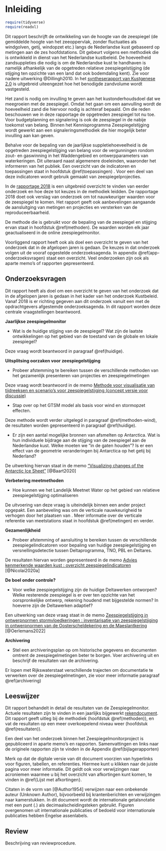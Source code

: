 # Inleiding {#inleiding}

```r

require(tidyverse)
require(readxl)
```

Dit rapport beschrijft de ontwikkeling van de hoogte van de zeespiegel (de gemiddelde hoogte van het zeeoppervlak, zonder fluctuaties als windgolven, getij, windopzet etc.) langs de Nederlandse kust gebaseerd op metingen aan de zes hoofdstations. Dit gebeurt volgens een methodiek die is ontwikkeld in dienst van het Nederlandse kustbeleid. De hoeveelheid zandsuppleties die nodig is om de Nederlandse kust te handhaven is namelijk afhankelijk van de opgetreden relatieve zeespiegelstijging (de stijging ten opzichte van een land dat ook bodemdaling kent). Zie voor nadere uitwerking @Dillingh2010. In het [syntheserapport van Kustgenese 2.0](https://www.helpdeskwater.nl/publish/pages/188194/170065_m2_rapport_kustgenese-2_a4_v11_digitaal.pdf) is uitgebreid uiteengezet hoe het benodigde zandvolume wordt vastgesteld.

Het zand is nodig om invulling te geven aan het kustonderhoudsdoel dat we meegroeien met de zeespiegel. Omdat het gaan om een aanvulling wordt de hoeveelheid zand die hiervoor nodig is achteraf bepaald. Om die reden beschouwen we in deze rapportage de opgetreden zeespiegel tot nu toe. Voor budgetplanning en signalering is ook de zeespiegel in de nabije toekomst van belang. Binnen het Kennisprogramma Zeespiegelstijging wordt gewerkt aan een signaleringsmethodiek die hier mogelijk beter invulling aan kan geven.

Behalve voor de bepaling van de jaarlijkse suppletiehoeveelheid is de opgetreden zeespiegelstijging van belang voor de vergunningen rondom zout- en gaswinning in het Waddengebied en ontwerpparameters van waterkeringen. Dit uiteraard naast algemenere doeleinden, waaronder het informeren van het publiek. Een overzicht van de indicatoren en toepassingen staat in hoofdstuk \@ref(toepassingen) . Voor een deel van deze indicatoren wordt gebruik gemaakt van zeespiegelprojecties.

In de [rapportage 2018](https://www.deltares.nl/app/uploads/2019/03/Zeespiegelmonitor-2018-final.pdf) is een uitgebreid overzicht te vinden van eerder onderzoek en hoe deze tot keuzes in de methodiek leidden. De rapportage 2018 doet ook verslag van onderzoek om tot nauwkeuriger waarden voor de zeespiegel te komen. Het rapport geeft ook aanbevelingen aangaande de aansluitging van metingen en projecties en versterken van de reproduceerbaarheid.

De methode die is gebruikt voor de bepaling van de zeespiegel en stijging ervan staat in hoofdstuk \@ref(methoden). De waarden worden elk jaar geactualiseerd in de online zeespiegelmonitor.

Voorliggend rapport heeft ook als doel een overzicht te geven van het onderzoek dat in de afgelopen jaren is gedaan. De keuzes in dat onderzoek volgen uit de vooraf opgestelde onderzoeksagenda. In appendix \@ref(app-onderzoeksvragen) staat een overzicht. Veel onderzoeken zijn ook als aparte memo's of rapporten gepresenteerd.

<!-- In dit rapport wordt de actuele stand en stijging van de zeespiegel langs de Nederlandse kust beschreven. Deze huidige zeespiegel is belangrijk voor het Nederlandse kustbeleid. De Nederlandse kust is fundamenteel voor onze veiligheid, drinkwatervoorziening, ecologie en recreatie. -->

<!-- Het handhaven van de kustlijn en het handhaven van het kustfundament zijn twee belangrijke pijlers van het landelijke kustbeleid. Het kustfundament is het deel van de kust dat van belang is als drager van functies in het kustgebied. Het landelijke kustbeleid is geformuleerd in de 3e Kustnota [@rws2000], Nota Ruimte[@rws2004], het Nationaal Waterplan [@rws2008], de Nationale Visie Kust en Beslissing Zand [@IenM2013; @IenM2014]. Er wordt gehandhaafd door morfologische interventies in de vorm van zandsuppleties. -->

<!-- In de context van kustbeheer wordt onder de 'zeespiegel' verstaan de over langere tijd gemiddelde hoogte van het zeeoppervlak, waaruit de korte termijn fluctuaties (windgolven, getij, windopzet etc.) nagenoeg zijn verdwenen. Wat overblijft is de geleidelijke verandering van de hoogte van het zeeoppervlak. Dit wordt nader uitgewerkt in hoofdstuk \ref{#methoden}. -->

<!-- Het benodigde zandvolume wordt in essentie bepaald door het oppervlak van een deel van het kustfundament maal de zeespiegelstijging. Voor elke millimeter per jaar zeespiegelstijging wordt 7 miljoen $m^3$ gesuppleerd [@Ronde2008]. Er wordt naar gestreefd het gehele kustfundament, inclusief de landzijde mee te laten groeien [@rws2008]. -->

<!-- De directe koppeling tussen kustfundament, zeespiegelstijging en suppletievolume maken het doelmatig suppleren en de precieze bepaling van de zeespiegelstijging en het kustfundament tot relevante onderzoeksthema's. In het programma [Kustgenese 2.0](https://www.helpdeskwater.nl/onderwerpen/waterveiligheid/kust/kustgenese-2-0/) wordt toegewerkt naar een verdere uitwerking van deze aanpak met als doel *Het genereren van kennis om vanaf 2020 goed onderbouwd besluiten te kunnen nemen over beleid en beheer van het Nederlandse zandige kustsysteem*. De grenzen van het kustfundament worden opnieuw bepaald. De uitwisseling tussen het kustfundament en de bekkens (Waddenzee, Westerschelde) wordt geschat en er wordt gekeken naar uitwisselingen van sediment over de landsgrenzen. Daarnaast, en belangrijk voor dit onderzoek, wordt ook de relatieve zeespiegelstijging verder uitgesplitst in een schatting van absolute bodemdaling en absolute zeespiegelstijging. Relatieve zeespiegelstijging is de stijging van de zeespiegel ten opzichte van het land, de som van de absolute zeespiegelstijging en de daling van het landgebonden referentievlak, zie @ref(fig:relatievezeespiegel) en de nadere uitwerking in [@Dillingh2010]. -->

<!-- ```{r relatievezeespiegel, fig.cap="Relatieve versus absolute zeespiegelstijging."} -->

<!-- knitr::include_graphics("figures/relatievezeespiegel.png") -->

<!-- ``` -->

<!-- De 'huidige zeespiegel' is een kenmerkende waarde die wordt gebruikt voor de bepaling van de benodigde omvang van de zandsuppleties. Een kenmerkende waarde is een afgeleide statistiek, ook wel kengetal of indicator genoemd, die gekoppeld is aan een strategisch doel \@[Koningsveld2005]. De methode van het bepalen van deze waarde wordt in dit rapport beschreven. De jaarlijks bepaalde waarde wordt elk jaar geactualiseerd in de online [zeespiegelmonitor](https://github.com/openearth/sealevel/blob/master/notebooks/dutch-sea-level-monitor.ipynb). -->

<!-- De zeespiegelstijging wordt niet alleen voor de kust gebruikt maar ook voor de beperking van gaswinning onder de Wadden, het ontwerp van dijken en om te bepalen waar je wel en niet mag bouwen in de buurt van de kust. In dit rapport geven we een overzicht van welke zeespiegelindicatoren in gebruik zijn voor de verschillende toepassingen. Voor een deel van deze indicatoren wordt gebruik gemaakt van zeespiegelprojecties. -->

## Onderzoeksvragen {#onderzoeksvragen}

Dit rapport heeft als doel om een overzicht te geven van het onderzoek dat in de afgelopen jaren is gedaan in het kader van het onderzoek Kustbeleid. Vanaf 2018 is er richting gegeven aan dit onderzoek vanuit een met de opdrachtgevers afgestemde onderzoeksagenda. In dit rapport worden deze centrale vraagstellingen beantwoord. 

**Jaarlijkse zeespiegelmonitor**

*   Wat is de huidige stijging van de zeespiegel? Wat zijn de laatste ontwikkelingen op het gebied van de toestand van de globale en lokale zeespiegel?

Deze vraag wordt beantwoord in paragraaf \@ref(huidige).

**Uitsplitsing oorzaken voor zeespiegelstijging**

*   Probeer afstemming te bereiken tussen de verschillende methoden van het gezamenlijk presenteren van projecties en zeespiegelmetingen

Deze vraag wordt beantwoord in de memo [Methode voor visualisatie van tijdreeksen en scenario's voor zeespiegelstijging (concept versie voor discussie)](https://kennisbank.deltares.nl/Details/fullCatalogue/1000020941){target="_blank"}

<!-- (ref:vraag-hycom) voeg het effect van temperatuur en dichtheidsstromingen toe op basis van het HYCOM model. -->

*   Stap over op het GTSM model als basis voor wind en stormopzet effecten.

Deze methode wordt verder uitgelegd in paragraaf \@ref(methoden-wind), de resultaten worden gepresenteerd in paragraaf \@ref(huidige).

*   Er zijn een aantal mogelijke bronnen van afsmelten op Antarctica. Wat is hun individuele bijdrage aan de stijging van de zeespiegel aan de Nederlandse kust. Welke moeten we "in de gaten houden"? Is er een effect van de geometrie veranderingen bij Antarctica op het getij bij Nederland?

De uitwerking hiervan staat in de memo ["Visualizing changes of the Antarctic Ice Sheet"](https://pub.kennisbank.deltares.nl/Details/fullCatalogue/1000020844){target="_blank"} [@Baart2020]

<!-- *   Bij een globaal dekkend model moet ook de bodemdaling globaal meegenomen worden. Binnen Nederland vindt differentiele bodemdaling plaats langs de kust, zowel door geologische bodemdaling als door winning. Deze zou apart per hoofdgetijdenstation meegenomen moeten worden. -->

**Verbetering meetmethoden**

*   Hoe kunnen we het Landelijk Meetnet Water op het gebied van relatieve zeespiegelstijging optimaliseren

De uitvoering van deze vraag is uiteindelijk binnen een ander project opgepakt. Een aanbeveling was om de verticale nauwkeurigheid te verhogen door het plaatsen van \acr{GNSS}. Meer informatie over de verticale referentie van meetstations staat in hoofdstuk \@ref(metingen) en verder. 

**Gezamenlijkheid**

*   Probeer afstemming of aansluiting te bereiken tussen de verschillende zeespiegelindicatoren voor bepaling van huidige zeespiegelstijging en versnellingsdetectie tussen Deltaprogramma, TNO, PBL en Deltares.

De resultaten hiervan worden gepresenteerd in de memo [Advies kenmerkende waarden kust : overzicht zeespiegelindicatoren](https://kennisbank.deltares.nl/Details/fullCatalogue/70785){target="_blank"} [@Nicolai2020a]

**De boel onder controle?**

*   Voor welke zeespiegelstijging zijn de huidige Deltawerken ontworpen? Welke resterende zeespiegel is er over ten opzichte van het oorspronkelijke ontwerp, rekening houdend met bijgestelde normen? In hoeverre zijn de Deltawerken adaptief?

Een uitwerking van deze vraag staat in de memo [Zeespiegelstijging in ontwerpnormen stormvloedkeringen : inventarisatie van zeespiegelstijging in ontwerpnormen van de Oosterscheldekering en de Maeslantkering](https://kennisbank.deltares.nl/Details/fullCatalogue/1000020898){target="_blank"} [@Oerlemans2022]

**Archivering**

*   Stel een archiveringsplan op om historische gegevens en documenten omtrent de zeespiegelmetingen beter te borgen. Voer archivering uit en beschrijf de resultaten van de archivering.

Er lopen met Rijkswaterstaat verschillende trajecten om documentatie te verwerken over de zeespiegelmetingen, zie voor meer informatie paragraaf \@ref(archivering)

## Leeswijzer {#Leeswijzer}

Dit rapport behandelt in detail de resultaten van de Zeespiegelmonitor. Actuele resultaten zijn te vinden in een jaarlijks bijgewerkt [rekendocument](https://github.com/openearth/sealevel/blob/master/notebooks/dutch-sea-level-monitor.ipynb). Dit rapport geeft uitleg bij de methodiek (hoofdstuk \@ref(methoden)), en vat de resultaten op een meer overkoepelend niveau weer (hoofdstuk \@ref(resultaten)).

Een deel van het onderzoek binnen het Zeespiegelmonitorproject is gepubliceerd in aparte memo's en rapporten. Samenvattingen en links naar de originele rapporten zijn te vinden in de Appendix \@ref(bijlagerapporten)

Merk op dat de digitale versie van dit document voorzien van hyperlinks voor figuren, tabellen, en referenties. Hiermee kunt u klikken naar de juiste pagina voor meer informatie. Dit geldt ook voor verwijzingen naar acroniemen waarmee u bij het overzicht van afkortingen kunt komen, te vinden in \@ref{Lijst met afkortingen}.

Citaten in de vorm van [@Author1954] verwijzen naar een onbekende auteur (Unknown Author), bijvoorbeeld bij krantenberichten en verwijzingen naar kamerstukken. In dit document wordt de internationale getalsnotatie met een punt (.) als decimaalscheidingsteken gebruikt. Figuren overgenomen uit internationale publicaties of bedoeld voor internationale publicaties hebben Engelse assenlabels.

## Review {#Review}

Beschrijving van reviewprocedure.
